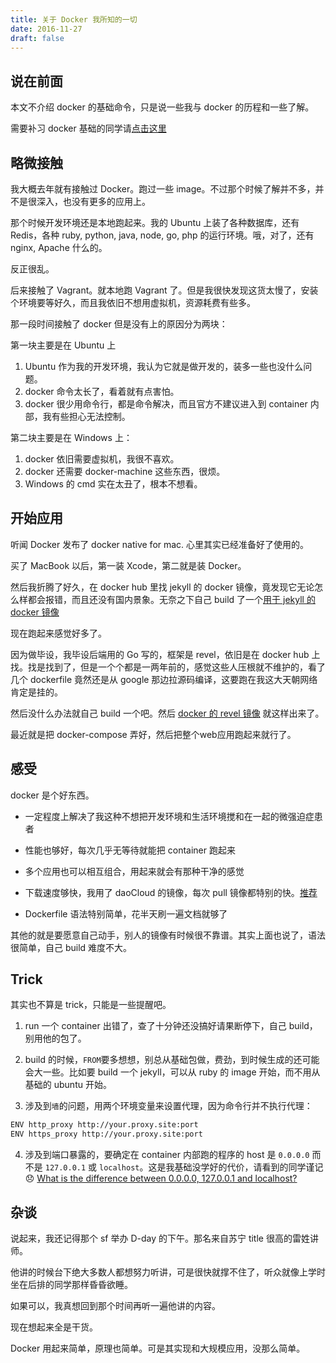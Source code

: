 ```yaml
---
title: 关于 Docker 我所知的一切
date: 2016-11-27
draft: false
---
```


## 说在前面

本文不介绍 docker 的基础命令，只是说一些我与 docker 的历程和一些了解。

需要补习 docker 基础的同学请[点击这里](https://docs.docker.com)

## 略微接触

我大概去年就有接触过 Docker。跑过一些 image。不过那个时候了解并不多，并不是很深入，也没有更多的应用上。

那个时候开发环境还是本地跑起来。我的 Ubuntu 上装了各种数据库，还有 Redis，各种 ruby, python, java, node, go, php 的运行环境。哦，对了，还有 nginx, Apache 什么的。

反正很乱。

后来接触了 Vagrant。就本地跑 Vagrant 了。但是我很快发现这货太慢了，安装个环境要等好久，而且我依旧不想用虚拟机，资源耗费有些多。

那一段时间接触了 docker 但是没有上的原因分为两块：

第一块主要是在 Ubuntu 上

1. Ubuntu 作为我的开发环境，我认为它就是做开发的，装多一些也没什么问题。
2. docker 命令太长了，看着就有点害怕。
3. docker 很少用命令行，都是命令解决，而且官方不建议进入到 container 内部，我有些担心无法控制。

第二块主要是在 Windows 上：

1. docker 依旧需要虚拟机，我很不喜欢。
2. docker 还需要 docker-machine 这些东西，很烦。
3. Windows 的 cmd 实在太丑了，根本不想看。

## 开始应用

听闻 Docker 发布了 docker native for mac. 心里其实已经准备好了使用的。

买了 MacBook 以后，第一装 Xcode，第二就是装 Docker。

然后我折腾了好久，在 docker hub 里找 jekyll 的 docker 镜像，竟发现它无论怎么样都会报错，而且还没有国内景象。无奈之下自己 build 了一个[用于 jekyll 的 docker 镜像](https://hub.docker.com/r/annatarhe/jekyll/)

现在跑起来感觉好多了。

因为做毕设，我毕设后端用的 Go 写的，框架是 revel，依旧是在 docker hub 上找。找是找到了，但是一个个都是一两年前的，感觉这些人压根就不维护的，看了几个 dockerfile 竟然还是从 google 那边拉源码编译，这要跑在我这大天朝网络肯定是挂的。

然后没什么办法就自己 build 一个吧。然后 [docker 的 revel 镜像](https://hub.docker.com/r/annatarhe/revel/) 就这样出来了。

最近就是把 docker-compose 弄好，然后把整个web应用跑起来就行了。

## 感受

docker 是个好东西。

* 一定程度上解决了我这种不想把开发环境和生活环境搅和在一起的微强迫症患者

* 性能也够好，每次几乎无等待就能把 container 跑起来

* 多个应用也可以相互组合，用起来就会有那种干净的感觉

* 下载速度够快，我用了 daoCloud 的镜像，每次 pull 镜像都特别的快。[推荐](https://www.daocloud.io)

* Dockerfile 语法特别简单，花半天刷一遍文档就够了

其他的就是要愿意自己动手，别人的镜像有时候很不靠谱。其实上面也说了，语法很简单，自己 build 难度不大。

## Trick

其实也不算是 trick，只能是一些提醒吧。

1. run 一个 container 出错了，查了十分钟还没搞好请果断停下，自己 build， 别用他的包了。

2. build 的时候，`FROM`要多想想，别总从基础包做，费劲，到时候生成的还可能会大一些。比如要 build 一个 jekyll，可以从 ruby 的 image 开始，而不用从基础的 ubuntu 开始。

3. 涉及到`墙`的问题，用两个环境变量来设置代理，因为命令行并不执行代理：

```bash
ENV http_proxy http://your.proxy.site:port
ENV https_proxy http://your.proxy.site:port
```

4. 涉及到端口暴露的，要确定在 container 内部跑的程序的 host 是 `0.0.0.0` 而不是 `127.0.0.1` 或 `localhost`。这是我基础没学好的代价，请看到的同学谨记 😞 [What is the difference between 0.0.0.0, 127.0.0.1 and localhost?](http://stackoverflow.com/questions/20778771/what-is-the-difference-between-0-0-0-0-127-0-0-1-and-localhost)

## 杂谈

说起来，我还记得那个 sf 举办 D-day 的下午。那名来自苏宁 title 很高的雷姓讲师。

他讲的时候台下绝大多数人都想努力听讲，可是很快就撑不住了，听众就像上学时坐在后排的同学那样昏昏欲睡。

如果可以，我真想回到那个时间再听一遍他讲的内容。

现在想起来全是干货。

Docker 用起来简单，原理也简单。可是其实现和大规模应用，没那么简单。
